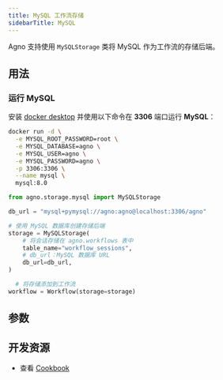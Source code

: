 ```yaml
---
title: MySQL 工作流存储
sidebarTitle: MySQL
---
```


Agno 支持使用 `MySQLStorage` 类将 MySQL 作为工作流的存储后端。

## 用法

### 运行 MySQL

安装 [docker desktop](https://docs.docker.com/desktop/install/mac-install/) 并使用以下命令在 **3306** 端口运行 **MySQL**：

```bash
docker run -d \
  -e MYSQL_ROOT_PASSWORD=root \
  -e MYSQL_DATABASE=agno \
  -e MYSQL_USER=agno \
  -e MYSQL_PASSWORD=agno \
  -p 3306:3306 \
  --name mysql \
  mysql:8.0
```

```python mysql_storage_for_workflow.py
from agno.storage.mysql import MySQLStorage

db_url = "mysql+pymysql://agno:agno@localhost:3306/agno"

# 使用 MySQL 数据库创建存储后端
storage = MySQLStorage(
    # 将会话存储在 agno.workflows 表中
    table_name="workflow_sessions",
    # db_url：MySQL 数据库 URL
    db_url=db_url,
)

  # 将存储添加到工作流
workflow = Workflow(storage=storage)
```

## 参数

<Snippet file="storage-mysql-params.mdx" />

## 开发资源

- 查看 [Cookbook](https://github.com/agno-agi/agno/blob/main/cookbook/storage/mysql_storage/mysql_storage_for_workflow.py)